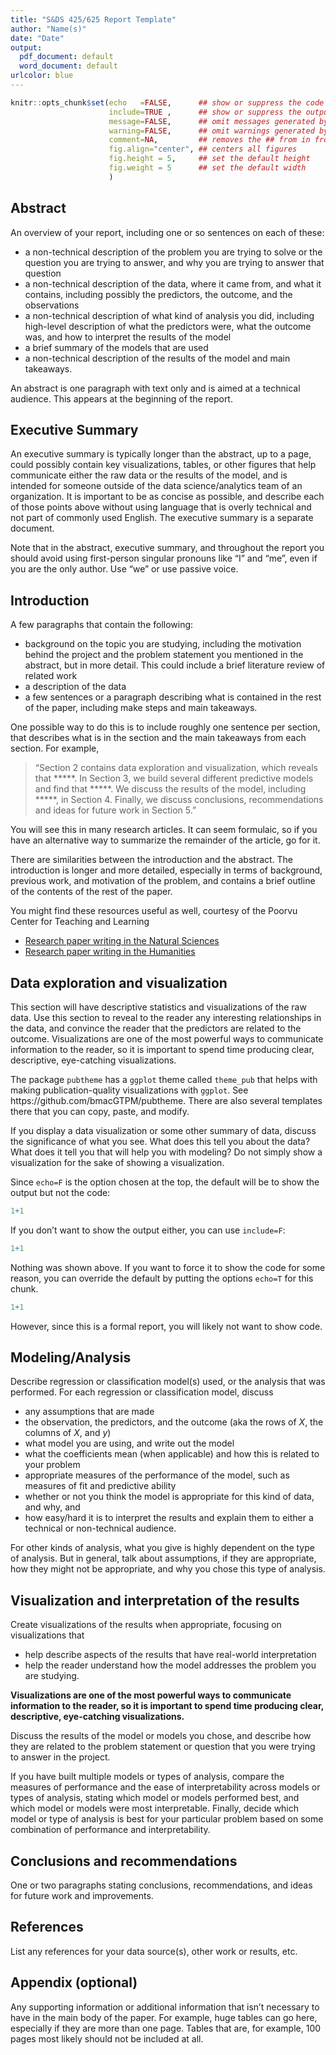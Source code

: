 ```yaml
---
title: "S&DS 425/625 Report Template"
author: "Name(s)"
date: "Date"
output:
  pdf_document: default
  word_document: default
urlcolor: blue
---
```


```r
knitr::opts_chunk$set(echo   =FALSE,      ## show or suppress the code
                      include=TRUE ,      ## show or suppress the output
                      message=FALSE,      ## omit messages generated by code
                      warning=FALSE,      ## omit warnings generated by code
                      comment=NA,         ## removes the ## from in front of outputs
                      fig.align="center", ## centers all figures
                      fig.height = 5,     ## set the default height
                      fig.weight = 5      ## set the default width
                      )
```

## Abstract
An overview of your report, including one or so sentences on each of these:

- a non-technical description of the problem you are trying to solve or the question you are trying to answer, and why you are trying to answer that question
- a non-technical description of the data, where it came from, and what it contains, including possibly the predictors, the outcome, and the observations
- a non-technical description of what kind of analysis you did, including high-level description of what the predictors were, what the outcome was, and how to interpret the results of the model
- a brief summary of the models that are used 
- a non-technical description of the results of the model and main takeaways.

An abstract is one paragraph with text only and is aimed at a technical audience. This appears at the beginning of the report.

## Executive Summary
An executive summary is typically longer than the abstract, up to a page, could possibly contain key visualizations, tables, or other figures that help communicate either the raw data or the results of the model, and is intended for someone outside of the data science/analytics team of an organization. It is important to be as concise as possible, and describe each of those points above without using language that is overly technical and not part of commonly used English. The executive summary is a separate document. 

Note that in the abstract, executive summary, and throughout the report you should avoid using first-person singular pronouns like "I" and "me", even if you are the only author. Use "we" or use passive voice. 

## Introduction 
A few paragraphs that contain the following:

- background on the topic you are studying, including the motivation behind the project and the problem statement you mentioned in the abstract, but in more detail. This could include a brief literature review of related work
- a description of the data
- a few sentences or a paragraph describing what is contained in the rest of the paper, including make steps and main takeaways. 

One possible way to do this is to include roughly one sentence per section, that describes what is in the section and the main takeaways from each section.  For example, 

> "Section 2 contains data exploration and visualization, which reveals that *****.  In Section 3, we build several different predictive models and find that *****. We discuss the results of the model, including *****, in Section 4. Finally, we discuss conclusions, recommendations and ideas for future work in Section 5."

You will see this in many research articles. It can seem formulaic, so if you have an alternative way to summarize the remainder of the article, go for it. 

There are similarities between the introduction and the abstract. The introduction is longer and more detailed, especially in terms of background, previous work, and motivation of the problem, and contains a brief outline of the contents of the rest of the paper. 

You might find these resources useful as well, courtesy of the Poorvu Center for Teaching and Learning

- [Research paper writing in the Natural Sciences](https://poorvucenter.yale.edu/sites/default/files/files/Schultz_ResearchPaper_NaturalSciences_formatted.pdf)
- [Research paper writing in the Humanities](https://poorvucenter.yale.edu/sites/default/files/files/LPaul_Humanities.pdf)

## Data exploration and visualization 
This section will have descriptive statistics and visualizations of the raw data.  Use this section to reveal to the reader any interesting relationships in the data, and convince the reader that the predictors are related to the outcome. Visualizations are one of the most powerful ways to communicate information to the reader, so it is important to spend time producing clear, descriptive, eye-catching visualizations.

The package `pubtheme` has a `ggplot` theme called `theme_pub` that helps with making publication-quality visualizations with `ggplot`. See https://github.com/bmacGTPM/pubtheme. There are also several templates there that you can copy, paste, and modify. 

If you display a data visualization or some other summary of data, discuss the significance of what you see. What does this tell you about the data? What does it tell you that will help you with modeling? Do not simply show a visualization for the sake of showing a visualization.

Since `echo=F` is the option chosen at the top, the default will be to show the output but not the code: 
```r
1+1
```

If you don't want to show the output either, you can use `include=F`:
```r
1+1
```

Nothing was shown above. If you want to force it to show the code for some reason, you can override the default by putting the options `echo=T` for this chunk.
```r
1+1
```

However, since this is a formal report, you will likely not want to show code. 

## Modeling/Analysis
Describe regression or classification model(s) used, or the analysis that was performed. For each regression or classification model, discuss 

- any assumptions that are made
- the observation, the predictors, and the outcome (aka the rows of $X$, the columns of $X$, and $y$)
- what model you are using, and write out the model
- what the coefficients mean (when applicable) and how this is related to your problem 
- appropriate measures of the performance of the model, such as measures of fit and predictive ability
- whether or not you think the model is appropriate for this kind of data, and why, and
- how easy/hard it is to interpret the results and explain them to either a technical or non-technical audience.

For other kinds of analysis, what you give is highly dependent on the type of analysis. But in general, talk about assumptions, if they are appropriate, how they might not be appropriate, and why you chose this type of analysis. 

## Visualization and interpretation of the results
Create visualizations of the results when appropriate, focusing on visualizations that 

- help describe aspects of the results that have real-world interpretation 
- help the reader understand how the model addresses the problem you are studying. 

**Visualizations are one of the most powerful ways to communicate information to the reader, so it is important to spend time producing clear, descriptive, eye-catching visualizations.**

Discuss the results of the model or models you chose, and describe how they are related to the problem statement or question that you were trying to answer in the project.  

If you have built multiple models or types of analysis, compare the measures of performance and the ease of interpretability across models or types of analysis, stating which model or models performed best, and which model or models were most interpretable.  Finally, decide which model or type of analysis is best for your particular problem based on some combination of performance and interpretability.

## Conclusions and recommendations
One or two paragraphs stating conclusions, recommendations, and ideas for future work and improvements.


## References
List any references for your data source(s), other work or results, etc. 


## Appendix (optional)
Any supporting information or additional information that isn't necessary to have in the main body of the paper. For example, huge tables can go here, especially if they are more than one page. Tables that are, for example, 100 pages most likely should not be included at all. 

